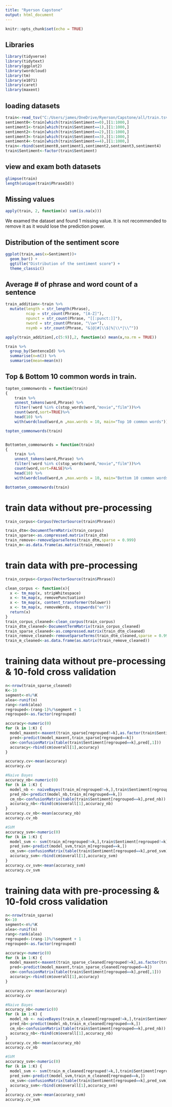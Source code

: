 ---
title: "Ryerson Capstone"
output: html_document
---

```{r setup, include=FALSE}
knitr::opts_chunk$set(echo = TRUE)
```

## Libraries
```{r}
library(tidyverse)
library(tidytext)
library(ggplot2)
library(wordcloud)
library(tm)
library(e1071)
library(caret)
library(maxent)
```

## loading datasets
```{r}
train<-read_tsv("C:/Users/james/OneDrive/Ryerson/Capstone/all/train.tsv")
sentiment0<-train[which(train$Sentiment==0),][1:1000,]
sentiment1<-train[which(train$Sentiment==1),][1:1000,]
sentiment2<-train[which(train$Sentiment==2),][1:1000,]
sentiment3<-train[which(train$Sentiment==3),][1:1000,]
sentiment4<-train[which(train$Sentiment==4),][1:1000,]
train<-rbind(sentiment0,sentiment1,sentiment2,sentiment3,sentiment4)
train$Sentiment<-factor(train$Sentiment)
```

## view and exam both datasets
```{r}
glimpse(train)
length(unique(train$PhraseId))
```

## Missing values
```{r}
apply(train, 2, function(x) sum(is.na(x)))
```

We examed the dataset and found 1 missing value. It is not recommended to remove it as it would lose the prediction power.

## Distribution of the sentiment score
```{r}
ggplot(train,aes(x=Sentiment))+
  geom_bar() +
  ggtitle("Distribution of the sentiment score") +
  theme_classic()
```

## Average # of phrase and word count of a sentence
```{r}
train_addition<-train %>%
  mutate(length = str_length(Phrase),
         ncap = str_count(Phrase, "[A-Z]"),
         npunct = str_count(Phrase, "[[:punct:]]"),
         nword = str_count(Phrase, "\\w+"),
         nsymb = str_count(Phrase, "&|@|#|\\$|%|\\*|\\^"))

apply(train_addition[,c(5:9)],2, function(x) mean(x,na.rm = TRUE))

train %>%
  group_by(SentenceId) %>%
  summarise(n=n()) %>%
  summarise(mean=mean(n))
```


## Top & Bottom 10 common words in train.
```{r}
topten_commonwords = function(train)
{
    train %>%
    unnest_tokens(word,Phrase) %>%
    filter(!word %in% c(stop_words$word,"movie","film"))%>%
    count(word,sort=TRUE)%>%
    head(10) %>%
    with(wordcloud(word,n ,max.words = 10, main="Top 10 common words"))}

topten_commonwords(train)


Bottomten_commonwords = function(train)
{
    train %>%
    unnest_tokens(word,Phrase) %>%
    filter(!word %in% c(stop_words$word,"movie","film"))%>%
    count(word,sort=FALSE)%>%
    head(10) %>%
    with(wordcloud(word,n ,max.words = 10, main="Bottom 10 common words"))}

Bottomten_commonwords(train)
```

# train data without pre-processing
```{r}
train_corpus<-Corpus(VectorSource(train$Phrase))

train_dtm<-DocumentTermMatrix(train_corpus)
train_sparse<-as.compressed.matrix(train_dtm)
train_remove<-removeSparseTerms(train_dtm,sparse = 0.999)
train_m<-as.data.frame(as.matrix(train_remove))
```

# train data with pre-processing
```{r}
train_corpus<-Corpus(VectorSource(train$Phrase))

clean_corpus <- function(x){
  x <- tm_map(x, stripWhitespace)
  x <- tm_map(x, removePunctuation)
  x <- tm_map(x, content_transformer(tolower))
  x <- tm_map(x, removeWords, stopwords("en"))
  return(x)
}
train_corpus_cleaned<-clean_corpus(train_corpus)
train_dtm_cleaned<-DocumentTermMatrix(train_corpus_cleaned)
train_sparse_cleaned<-as.compressed.matrix(train_dtm_cleaned)
train_remove_cleaned<-removeSparseTerms(train_dtm_cleaned,sparse = 0.999)
train_m_cleaned<-as.data.frame(as.matrix(train_remove_cleaned))
```


# training data without pre-processing & 10-fold cross validation
```{r}
n<-nrow(train_sparse_cleaned)
K<-10
segment<-n%/%K
alea<-runif(n)
rang<-rank(alea)
regrouped<-(rang-1)%/%segment + 1
regrouped<-as.factor(regrouped)

accuracy<-numeric(0)
for (k in 1:K) {
  model_maxent<-maxent(train_sparse[regrouped!=k],as.factor(train$Sentiment[regrouped!=k]))
  pred<-predict(model_maxent,train_sparse[regrouped==k])
  cm<-confusionMatrix(table(train$Sentiment[regrouped==k],pred[,1]))
  accuracy<-rbind(cm$overall[1],accuracy)
}

accuracy.cv<-mean(accuracy)
accuracy.cv

#Naive Bayes
accuracy_nb<-numeric(0)
for (k in 1:K) {
  model_nb <- naiveBayes(train_m[regrouped!=k,],train$Sentiment[regrouped!=k])
  pred_nb<-predict(model_nb,train_m[regrouped==k,])
  cm_nb<-confusionMatrix(table(train$Sentiment[regrouped==k],pred_nb))
  accuracy_nb<-rbind(cm$overall[1],accuracy_nb)
}
accuracy.cv_nb<-mean(accuracy_nb)
accuracy.cv_nb

#SVM
accuracy_svm<-numeric(0)
for (k in 1:K) {
  model_svm <- svm(train_m[regrouped!=k,],train$Sentiment[regrouped!=k])
  pred_svm<-predict(model_svm,train_m[regrouped==k,])
  cm_svm<-confusionMatrix(table(train$Sentiment[regrouped==k],pred_svm))
  accuracy_svm<-rbind(cm$overall[1],accuracy_svm)
}
accuracy.cv_svm<-mean(accuracy_svm)
accuracy.cv_svm
```

# training data with pre-processing & 10-fold cross validation
```{r}
n<-nrow(train_sparse)
K<-10
segment<-n%/%K
alea<-runif(n)
rang<-rank(alea)
regrouped<-(rang-1)%/%segment + 1
regrouped<-as.factor(regrouped)

accuracy<-numeric(0)
for (k in 1:K) {
  model_maxent<-maxent(train_sparse_cleaned[regrouped!=k],as.factor(train$Sentiment[regrouped!=k]))
  pred<-predict(model_maxent,train_sparse_cleaned[regrouped==k])
  cm<-confusionMatrix(table(train$Sentiment[regrouped==k],pred[,1]))
  accuracy<-rbind(cm$overall[1],accuracy)
}

accuracy.cv<-mean(accuracy)
accuracy.cv

#Naive Bayes
accuracy_nb<-numeric(0)
for (k in 1:K) {
  model_nb <- naiveBayes(train_m_cleaned[regrouped!=k,],train$Sentiment[regrouped!=k])
  pred_nb<-predict(model_nb,train_m_cleaned[regrouped==k,])
  cm_nb<-confusionMatrix(table(train$Sentiment[regrouped==k],pred_nb))
  accuracy_nb<-rbind(cm$overall[1],accuracy_nb)
}
accuracy.cv_nb<-mean(accuracy_nb)
accuracy.cv_nb

#SVM
accuracy_svm<-numeric(0)
for (k in 1:K) {
  model_svm <- svm(train_m_cleaned[regrouped!=k,],train$Sentiment[regrouped!=k])
  pred_svm<-predict(model_svm,train_m_cleaned[regrouped==k,])
  cm_svm<-confusionMatrix(table(train$Sentiment[regrouped==k],pred_svm))
  accuracy_svm<-rbind(cm$overall[1],accuracy_svm)
}
accuracy.cv_svm<-mean(accuracy_svm)
accuracy.cv_svm
```
